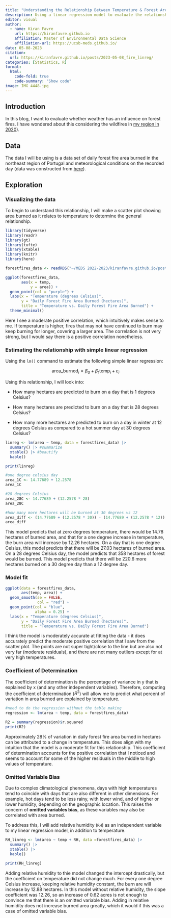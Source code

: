 ```yaml
---
title: "Understanding the Relationship Between Temperature & Forest Area Burned"
description: Using a linear regression model to evaluate the relationship between temperature and hectares of forest burned. 
editor: visual
author:
  - name: Kiran Favre
    url: https://kiranfavre.github.io
    affiliation: Master of Environmental Data Science
    affiliation-url: https://ucsb-meds.github.io/
date: 05-08-2023
citation: 
  url: https://kiranfavre.github.io/posts/2023-05-08_fire_linreg/ 
categories: [Statistics, R]
format:
  html:
    code-fold: true
    code-summary: "Show code"
image: IMG_4448.jpg
---
```


## Introduction

In this blog, I want to evaluate whether weather has an influence on forest fires. I have wondered about this considering the wildfires in [my region in 2020](https://en.wikipedia.org/wiki/CZU_Lightning_Complex_fires)).

## Data

The data I will be using is a data set of daily forest fire area burned in the northeast region of Portugal and meteorological conditions on the recorded day (data was constructed from [here](http://www3.dsi.uminho.pt/pcortez/forestfires/)).

## Exploration

### Visualizing the data

To begin to understand this relationship, I will make a scatter plot showing area burned as it relates to temperature to determine the general relationship.

```r
library(tidyverse)
library(readr)
library(gt)
library(tufte)
library(xtable)
library(knitr)
library(here)
```

```r
forestfires_data <- readRDS("~/MEDS 2022-2023/kiranfavre.github.io/posts/2023-05-08_fire_linreg/forestfires.rds")

ggplot(forestfires_data,
       aes(x = temp,
           y = area)) +
  geom_point(col = "purple") +
  labs(x = "Temperature (degrees Celsius)",
       y = "Daily Forest Fire Area Burned (hectares)",
       title = "Temperature vs. Daily Forest Fire Area Burned") +
  theme_minimal()
```

Here I see a moderate positive correlation, which intuitively makes sense to me. If temperature is higher, fires that may not have continued to burn may keep burning for longer, covering a larger area. The correlation is not very strong, but I would say there is a positive correlation nonetheless.

### Estimating the relationship with simple linear regression

Using the `lm()` command to estimate the following simple linear regression:

$$ \text{area_burned}_i = \beta_0 + \beta_1 \text{temp}_i + \varepsilon_i $$

Using this relationship, I will look into:

-   How many hectares are predicted to burn on a day that is 1 degrees Celsius?

-   How many hectares are predicted to burn on a day that is 28 degrees Celsius?

-   How many more hectares are predicted to burn on a day in winter at 12 degrees Celsius as compared to a hot summer day at 30 degrees Celsius?

```r
linreg <- lm(area ~ temp, data = forestfires_data) |> 
  summary() |> #summarize
  xtable() |> #beautify
  kable() 

print(linreg)
```

```r
#one degree celsius day
area_1C <- 14.77689 + 12.2578
area_1C

#28 degrees Celsius
area_28C <- 14.77689 + (12.2578 * 28)
area_28C

#how many more hectares will be burned at 30 degrees vs 12
area_diff <- (14.77689 + (12.2578 * 30)) - (14.77689 + (12.2578 * 12))
area_diff
```

This model predicts that at zero degrees temperature, there would be 14.78 hectares of burned area, and that for a one degree increase in temperature, the burn area will increase by 12.26 hectares. On a day that is one degree Celsius, this model predicts that there will be 27.03 hectares of burned area. On a 28 degrees Celsius day, the model predicts that 358 hectares of forest would be burned. This model predicts that there will be 220.6 more hectares burned on a 30 degree day than a 12 degree day.

### Model fit

```r
ggplot(data = forestfires_data,
       aes(temp, area)) +
  geom_smooth(se = FALSE,
              col = "red") +
  geom_point(col = "blue",
             alpha = 0.25) +
  labs(x = "Temperature (degrees Celsius)",
       y = "Daily Forest Fire Area Burned (hectares)",
       title = "Temperature vs. Daily Forest Fire Area Burned")
```

I think the model is moderately accurate at fitting the data - it does accurately predict the moderate positive correlation that I saw from the scatter plot. The points are not super tight/close to the line but are also not very far (moderate residuals), and there are not many outliers except for at very high temperatures.

### Coefficient of Determination

The coefficient of determination is the percentage of variance in y that is explained by x (and any other independent variables). Therefore, computing the coefficient of determination ($R^2$) will allow me to predict what percent of variation in area burned are explained by temperature.

```r
#need to do the regression without the table making
regression <- lm(area ~ temp, data = forestfires_data)

R2 = summary(regression)$r.squared
print(R2)
```

Approximately 28% of variation in daily forest fire area burned in hectares can be attributed to a change in temperature. This does align with my intuition that the model is a moderate fit for this relationship. This coefficient of determination accounts for the positive correlation that I noticed and seems to account for some of the higher residuals in the middle to high values of temperature.

### Omitted Variable Bias

Due to complex climatological phenomena, days with high temperatures tend to coincide with days that are also different in other dimensions. For example, hot days tend to be less rainy, with lower wind, and of higher or lower humidity, depending on the geographic location. This raises the concern of **omitted variables bias**, as these variables may also be correlated with area burned.

To address this, I will add relative humidity (`RH`) as an independent variable to my linear regression model, in addition to temperature.

```r
RH_linreg <- lm(area ~ temp + RH, data =forestfires_data) |> 
  summary() |> 
  xtable() |> 
  kable() 

print(RH_linreg)
```

Adding relative humidity to thie model changed the intercept drastically, but the coefficient on temperature did not change much. For every one degree Celsius increase, keeping relative humidity constant, the burn are will increase by 12.88 hectares. In this model without relative humidity, the slope coefficient was 12.26, so an increase of 0.62 acres is not enough to convince me that there is an omitted variable bias. Adding in relative humidity does not increase burned area greatly, which it would if this was a case of omitted variable bias.
